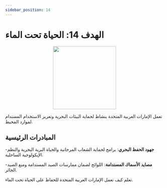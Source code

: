 ```yaml
---
sidebar_position: 14
---
```


# الهدف 14: الحياة تحت الماء

<p align="center"><img src="https://www.un.org/sustainabledevelopment/wp-content/uploads/2019/08/E-Goal-14-1024x1024.png" width="200" height="200"/></p>

تعمل الإمارات العربية المتحدة بنشاط لحماية البيئات البحرية وتعزيز الاستخدام المستدام لموارد المحيط.

## المبادرات الرئيسية

-**جهود الحفظ البحري**: برامج لحماية الشعاب المرجانية والحياة البرية البحرية والنظم الإيكولوجية الساحلية.

-**مصايد الأسماك المستدامة**: اللوائح لضمان ممارسات الصيد المستدامة ومنع الصيد الجائر.

تعلم كيف تعمل الإمارات العربية المتحدة للحفاظ على الحياة تحت الماء.